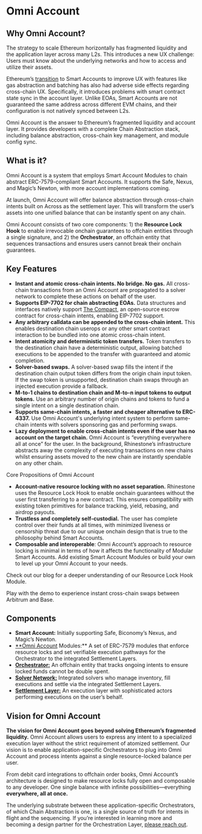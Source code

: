 
# Omni Account 

## Why Omni Account?

The strategy to scale Ethereum horizontally has fragmented liquidity and the application layer across many L2s. This introduces a new UX challenge: Users must know about the underlying networks and how to access and utilize their assets.

Ethereum’s [transition](https://vitalik.eth.limo/general/2023/06/09/three_transitions.html) to Smart Accounts to improve UX with features like gas abstraction and batching has also had adverse side effects regarding cross-chain UX. Specifically, it introduces problems with smart contract state sync in the account layer. Unlike EOAs, Smart Accounts are not guaranteed the same address across different EVM chains, and their configuration is not natively synced between L2s.

Omni Account is the answer to Ethereum’s fragmented liquidity and account layer. It provides developers with a complete Chain Abstraction stack, including balance abstraction, cross-chain key management, and module config sync.  

## What is it?

Omni Account is a system that employs Smart Account Modules to chain abstract ERC-7579-compliant Smart Accounts. It supports the Safe, Nexus, and Magic’s Newton, with more account implementations coming.

At launch, Omni Account will offer balance abstraction through cross-chain intents built on Across as the settlement layer. This will transform the user’s assets into one unified balance that can be instantly spent on any chain. 

Omni Account consists of two core components: 1) the **Resource Lock Hook** to enable irrevocable onchain guarantees to offchain entities through a single signature, and 2) the **Orchestrator**, an offchain entity that sequences transactions and ensures users cannot break their onchain guarantees.

## Key Features

- **Instant and atomic cross-chain intents. No bridge. No gas.** All cross-chain transactions from an Omni Account are propagated to a solver network to complete these actions on behalf of the user. 
- **Supports EIP-7702 for chain abstracting EOAs.** Data structures and interfaces natively support [The Compact](https://github.com/Uniswap/the-compact), an open-source escrow contract for cross-chain intents, enabling EIP-7702 support.
- **Any arbitrary calldata can be appended to the cross-chain intent.** This enables destination chain userops or any other smart contract interaction to be bundled into one atomic cross-chain intent. 
- **Intent atomicity and deterministic token transfers.** Token transfers to the destination chain have a deterministic output, allowing batched executions to be appended to the transfer with guaranteed and atomic completion. 
- **Solver-based swaps.** A solver-based swap fills the intent if the destination chain output token differs from the origin chain input token. If the swap token is unsupported, destination chain swaps through an injected execution provide a fallback.
- **M-to-1 chains to destination chain and M-to-n input tokens to output tokens.** Use an arbitrary number of origin chains and tokens to fund a single intent on a single destination chain. 
- **Supports same-chain intents, a faster and cheaper alternative to ERC-4337.** Use Omni Account's underlying intent system to perform same-chain intents with solvers sponsoring gas and performing swaps. 
- **Lazy deployment to enable cross-chain intents even if the user has no account on the target chain.** Omni Account is “everything everywhere all at once” for the user. In the background, Rhinestone’s infrastructure abstracts away the complexity of executing transactions on new chains whilst ensuring assets moved to the new chain are instantly spendable on any other chain.

Core Propositions of Omni Account

- **Account-native resource locking with no asset separation.** Rhinestone uses the Resource Lock Hook to enable onchain guarantees without the user first transferring to a new contract. This ensures compatibility with existing token primitives for balance tracking, yield, rebasing, and airdrop payouts.
- **Trustless and completely self-custodial.** The user has complete control over their funds at all times, with minimized liveness or censorship threat due to our unique onchain design that is true to the philosophy behind Smart Accounts. 
- **Composable and interoperable**: Omni Account’s approach to resource locking is minimal in terms of how it affects the functionality of Modular Smart Accounts. Add existing Smart Account Modules or build your own to level up your Omni Account to your needs. 

Check out our blog for a deeper understanding of our Resource Lock Hook Module. 

Play with the demo to experience instant cross-chain swaps between Arbitrum and Base.

## Components

- **Smart Account:** Initially supporting Safe, Biconomy’s Nexus, and Magic’s Newton.
- [**Omni Account](/omni-account/architecture/omni-account) Modules:** A set of ERC-7579 modules that enforce resource locks and set verifiable execution pathways for the Orchestrator to the integrated Settlement Layers.
- [**Orchestrator:**](/omni-account/architecture/orchestrator) An offchain entity that tracks ongoing intents to ensure locked funds cannot be double spent.
- [**Solver Network:**](/omni-account/architecture/solvers) Integrated solvers who manage inventory, fill executions and settle via the integrated Settlement Layers.
- [**Settlement Layer:**](/omni-account/architecture/settlement-layer) An execution layer with sophisticated actors performing executions on the user’s behalf.

## Vision for Omni Account

**The vision for Omni Account goes beyond solving Ethereum’s fragmented liquidity.** Omni Account allows users to express any intent to a specialized execution layer without the strict requirement of atomized settlement. Our vision is to enable application-specific Orchestrators to plug into Omni Account and process intents against a single resource-locked balance per user. 

From debit card integrations to offchain order books, Omni Account’s architecture is designed to make resource locks fully open and composable to any developer. One single balance with infinite possibilities—everything **everywhere, all at once.** 

The underlying substrate between these application-specific Orchestrators, of which Chain Abstraction is one, is a single source of truth for intents in flight and the sequencing. If you’re interested in learning more and becoming a design partner for the Orchestration Layer, [please reach out](mailto:kurt@rhinestone.wtf).
